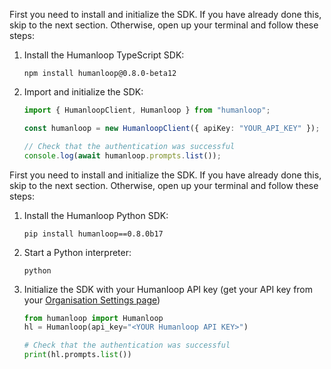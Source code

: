 <Accordion title="Install and initialize the SDK">
<Tabs>
<Tab title="TypeScript">

First you need to install and initialize the SDK. If you have already done this, skip to the next section. Otherwise, open up your terminal and follow these steps:

1. Install the Humanloop TypeScript SDK:
   ```shell
   npm install humanloop@0.8.0-beta12
   ```
2. Import and initialize the SDK:

   ```ts
   import { HumanloopClient, Humanloop } from "humanloop";

   const humanloop = new HumanloopClient({ apiKey: "YOUR_API_KEY" });

   // Check that the authentication was successful
   console.log(await humanloop.prompts.list());
   ```

</Tab>

<Tab title="Python">

First you need to install and initialize the SDK. If you have already done this, skip to the next section. Otherwise, open up your terminal and follow these steps:

1. Install the Humanloop Python SDK:
   ```shell
   pip install humanloop==0.8.0b17
   ```
2. Start a Python interpreter:
   ```shell
   python
   ```
3. Initialize the SDK with your Humanloop API key (get your API key from your [Organisation Settings page](https://app.humanloop.com/account/api-keys))

   ```python
   from humanloop import Humanloop
   hl = Humanloop(api_key="<YOUR Humanloop API KEY>")

   # Check that the authentication was successful
   print(hl.prompts.list())
   ```

</Tab>

</Tabs>

</Accordion>
